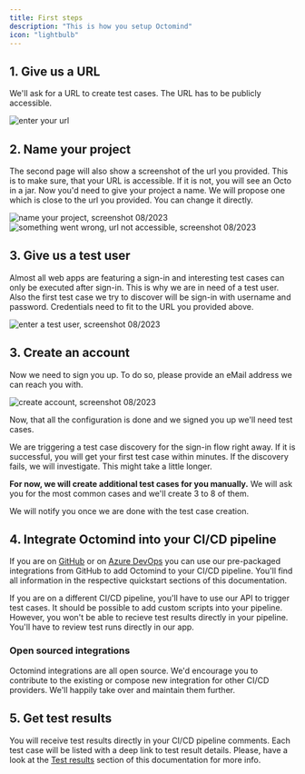 ```yaml
---
title: First steps
description: "This is how you setup Octomind"
icon: "lightbulb"
---
```


## 1. Give us a URL

We'll ask for a URL to create test cases. The URL has to be publicly accessible.

<Frame caption="First page of the setup flow: Link to your webiste, screenshot 08/2023">
  <img src="/images/setup/setup-1-url.png" alt="enter your url" />
</Frame>

## 2. Name your project

The second page will also show a screenshot of the url you provided. This is to make sure, that your URL is accessible. If it is not, you will see an Octo in a jar.
Now you'd need to give your project a name. We will propose one which is close to the url you provided.
You can change it directly.

<Frame caption="Second page of the setup flow: Name your project, screenshot 08/2023">
  <img
    src="/images/setup/setup-2-project.png"
    alt="name your project, screenshot 08/2023"
  />
</Frame>

<div class="mt-8" />

<Frame caption="Second page of the setup flow: Octo in a jar error page, screenshot 08/2023">
  <img
    src="/images/setup/setup-2-octo-in-a-jar.png"
    alt="something went wrong, url not accessible, screenshot 08/2023"
  />
</Frame>

## 3. Give us a test user

Almost all web apps are featuring a sign-in and interesting test cases can only be executed after sign-in. This is why
we are in need of a test user. Also the first test case we try to discover will be sign-in with username and password.
Credentials need to fit to the URL you provided above.

<Frame caption="Third page of the setup flow: test user credentials, screenshot 08/2023">
  <img
    src="/images/setup/setup-3-credentials.png"
    alt="enter a test user, screenshot 08/2023"
  />
</Frame>

## 3. Create an account

Now we need to sign you up. To do so, please provide an eMail address we can reach you with.

<Frame caption="Fourth page of the setup flow: create account, screenshot 08/2023">
  <img
    src="/images/setup/setup-4-create-account.png"
    alt="create account, screenshot 08/2023"
  />
</Frame>

Now, that all the configuration is done and we signed you up we'll need test cases.

<Info>
  We are triggering a test case discovery for the sign-in flow right away. If it
  is successful, you will get your first test case within minutes. If the
  discovery fails, we will investigate. This might take a little longer.
</Info>

**For now, we will create additional test cases for you manually.** We will ask you for the most common cases and we'll create 3 to 8 of them.

<Info>We will notify you once we are done with the test case creation.</Info>

## 4. Integrate Octomind into your CI/CD pipeline

If you are on [GitHub](/quickstart-GitHub) or on [Azure DevOps](/quickstart-Azure) you can use our pre-packaged integrations from GitHub to
add Octomind to your CI/CD pipeline. You'll find all information in the respective quickstart sections of this documentation.

If you are on a different CI/CD pipeline, you'll have to use our API to trigger test cases. It should be possible to add custom scripts into
your pipeline. However, you won't be able to recieve test results directly in your pipeline. You'll have to review test runs directly in our app.

### Open sourced integrations

Octomind integrations are all open source. We'd encourage you to contribute to the existing or compose new integration for other CI/CD providers.
We'll happily take over and maintain them further.

## 5. Get test results

You will receive test results directly in your CI/CD pipeline comments. Each test case will be listed with a deep link to test result details.
Please, have a look at the [Test results](/test-results) section of this documentation for more info.
